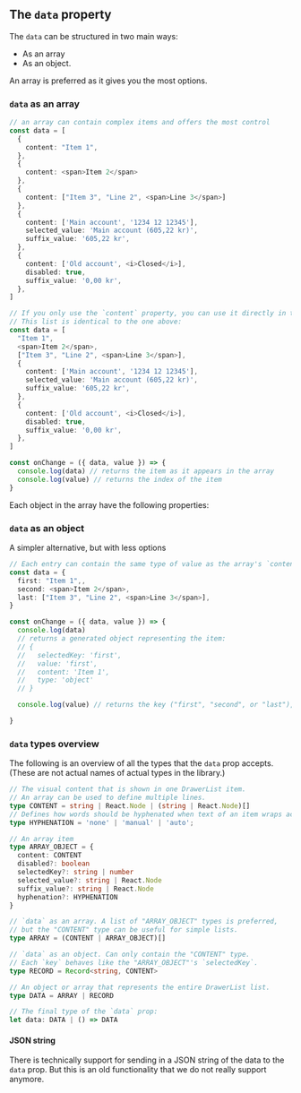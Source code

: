 
## The `data` property

The `data` can be structured in two main ways:

- As an array
- As an object.

An array is preferred as it gives you the most options.

### `data` as an array

```ts
// an array can contain complex items and offers the most control
const data = [
  {
    content: "Item 1",
  },
  {
    content: <span>Item 2</span>
  },
  {
    content: ["Item 3", "Line 2", <span>Line 3</span>]
  },
  {
    content: ['Main account', '1234 12 12345'],
    selected_value: 'Main account (605,22 kr)',
    suffix_value: '605,22 kr',
  },
  {
    content: ['Old account', <i>Closed</i>],
    disabled: true,
    suffix_value: '0,00 kr',
  },
]

// If you only use the `content` property, you can use it directly in the array.
// This list is identical to the one above:
const data = [
  "Item 1",
  <span>Item 2</span>,
  ["Item 3", "Line 2", <span>Line 3</span>],
  {
    content: ['Main account', '1234 12 12345'],
    selected_value: 'Main account (605,22 kr)',
    suffix_value: '605,22 kr',
  },
  {
    content: ['Old account', <i>Closed</i>],
    disabled: true,
    suffix_value: '0,00 kr',
  },
]

const onChange = ({ data, value }) => {
  console.log(data) // returns the item as it appears in the array
  console.log(value) // returns the index of the item
}
```

Each object in the array have the following properties:

<PropertiesTable props={DrawerListItem} />

### `data` as an object

A simpler alternative, but with less options

```ts
// Each entry can contain the same type of value as the array's `content` property
const data = {
  first: "Item 1",,
  second: <span>Item 2</span>,
  last: ["Item 3", "Line 2", <span>Line 3</span>],
}

const onChange = ({ data, value }) => {
  console.log(data)
  // returns a generated object representing the item:
  // {
  //   selectedKey: 'first',
  //   value: 'first',
  //   content: 'Item 1',
  //   type: 'object'
  // }

  console.log(value) // returns the key ("first", "second", or "last"), instead of an index

}

```

### `data` types overview

The following is an overview of all the types that the `data` prop accepts. (These are not actual names of actual types in the library.)

```ts
// The visual content that is shown in one DrawerList item.
// An array can be used to define multiple lines.
type CONTENT = string | React.Node | (string | React.Node)[]
// Defines how words should be hyphenated when text of an item wraps across multiple lines, see https://developer.mozilla.org/en-US/docs/Web/CSS/hyphens.
type HYPHENATION = 'none' | 'manual' | 'auto';

// An array item
type ARRAY_OBJECT = {
  content: CONTENT
  disabled?: boolean
  selectedKey?: string | number
  selected_value?: string | React.Node
  suffix_value?: string | React.Node
  hyphenation?: HYPHENATION
}

// `data` as an array. A list of "ARRAY_OBJECT" types is preferred,
// but the "CONTENT" type can be useful for simple lists.
type ARRAY = (CONTENT | ARRAY_OBJECT)[]

// `data` as an object. Can only contain the "CONTENT" type.
// Each `key` behaves like the "ARRAY_OBJECT"'s `selectedKey`.
type RECORD = Record<string, CONTENT>

// An object or array that represents the entire DrawerList list.
type DATA = ARRAY | RECORD

// The final type of the `data` prop:
let data: DATA | () => DATA
```

#### JSON string

There is technically support for sending in a JSON string of the data to the `data` prop. But this is an old functionality that we do not really support anymore.
